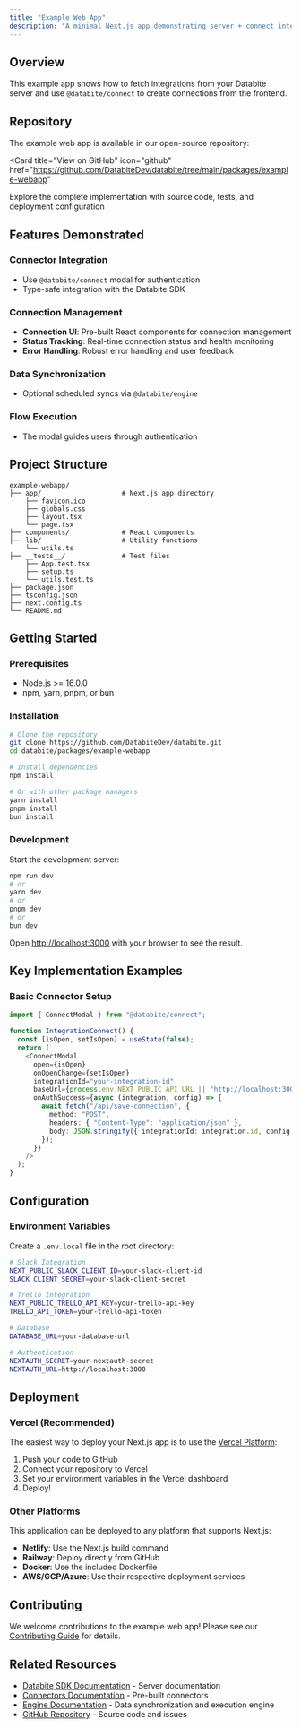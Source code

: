 ```yaml
---
title: "Example Web App"
description: "A minimal Next.js app demonstrating server + connect integration"
---
```


## Overview

This example app shows how to fetch integrations from your Databite server and use `@databite/connect` to create connections from the frontend.

## Repository

The example web app is available in our open-source repository:

<Card
  title="View on GitHub"
  icon="github"
  href="https://github.com/DatabiteDev/databite/tree/main/packages/example-webapp"
>
  Explore the complete implementation with source code, tests, and deployment
  configuration
</Card>

## Features Demonstrated

### Connector Integration

- Use `@databite/connect` modal for authentication
- Type-safe integration with the Databite SDK

### Connection Management

- **Connection UI**: Pre-built React components for connection management
- **Status Tracking**: Real-time connection status and health monitoring
- **Error Handling**: Robust error handling and user feedback

### Data Synchronization

- Optional scheduled syncs via `@databite/engine`

### Flow Execution

- The modal guides users through authentication

## Project Structure

```
example-webapp/
├── app/                    # Next.js app directory
    ├── favicon.ico
    ├── globals.css
    ├── layout.tsx
    └── page.tsx
├── components/             # React components
├── lib/                    # Utility functions
    └── utils.ts
├── __tests__/              # Test files
    ├── App.test.tsx
    ├── setup.ts
    └── utils.test.ts
├── package.json
├── tsconfig.json
├── next.config.ts
└── README.md
```

## Getting Started

### Prerequisites

- Node.js >= 16.0.0
- npm, yarn, pnpm, or bun

### Installation

```bash
# Clone the repository
git clone https://github.com/DatabiteDev/databite.git
cd databite/packages/example-webapp

# Install dependencies
npm install

# Or with other package managers
yarn install
pnpm install
bun install
```

### Development

Start the development server:

```bash
npm run dev
# or
yarn dev
# or
pnpm dev
# or
bun dev
```

Open [http://localhost:3000](http://localhost:3000) with your browser to see the result.

## Key Implementation Examples

### Basic Connector Setup

```typescript
import { ConnectModal } from "@databite/connect";

function IntegrationConnect() {
  const [isOpen, setIsOpen] = useState(false);
  return (
    <ConnectModal
      open={isOpen}
      onOpenChange={setIsOpen}
      integrationId="your-integration-id"
      baseUrl={process.env.NEXT_PUBLIC_API_URL || "http://localhost:3001"}
      onAuthSuccess={async (integration, config) => {
        await fetch("/api/save-connection", {
          method: "POST",
          headers: { "Content-Type": "application/json" },
          body: JSON.stringify({ integrationId: integration.id, config }),
        });
      }}
    />
  );
}
```

## Configuration

### Environment Variables

Create a `.env.local` file in the root directory:

```bash
# Slack Integration
NEXT_PUBLIC_SLACK_CLIENT_ID=your-slack-client-id
SLACK_CLIENT_SECRET=your-slack-client-secret

# Trello Integration
NEXT_PUBLIC_TRELLO_API_KEY=your-trello-api-key
TRELLO_API_TOKEN=your-trello-api-token

# Database
DATABASE_URL=your-database-url

# Authentication
NEXTAUTH_SECRET=your-nextauth-secret
NEXTAUTH_URL=http://localhost:3000
```

## Deployment

### Vercel (Recommended)

The easiest way to deploy your Next.js app is to use the [Vercel Platform](https://vercel.com/new):

1. Push your code to GitHub
2. Connect your repository to Vercel
3. Set your environment variables in the Vercel dashboard
4. Deploy!

### Other Platforms

This application can be deployed to any platform that supports Next.js:

- **Netlify**: Use the Next.js build command
- **Railway**: Deploy directly from GitHub
- **Docker**: Use the included Dockerfile
- **AWS/GCP/Azure**: Use their respective deployment services

## Contributing

We welcome contributions to the example web app! Please see our [Contributing Guide](https://github.com/DatabiteDev/databite/blob/main/CONTRIBUTING.md) for details.

## Related Resources

- [Databite SDK Documentation](/packages/server) - Server documentation
- [Connectors Documentation](/packages/connectors) - Pre-built connectors
- [Engine Documentation](/packages/engine) - Data synchronization and execution engine
- [GitHub Repository](https://github.com/DatabiteDev/databite) - Source code and issues
